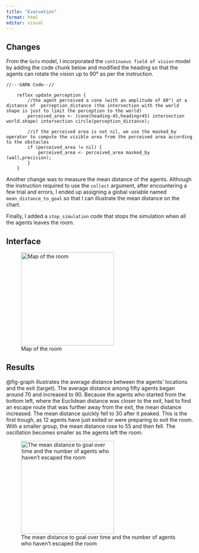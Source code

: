 ```yaml
---
title: "Evacuation"
format: html
editor: visual
---
```


## Changes

From the `Goto` model, I incorporated the `continuous field of vision` model by adding the code chunk below and modified the heading so that the agents can rotate the vision up to 90° as per the instruction.

    //---GAMA Code--//

        reflex update_perception {
            //the agent perceived a cone (with an amplitude of 60°) at a distance of  perception_distance (the intersection with the world shape is just to limit the perception to the world)
            perceived_area <- (cone(heading-45,heading+45) intersection world.shape) intersection circle(perception_distance); 
            
            //if the perceived area is not nil, we use the masked_by operator to compute the visible area from the perceived area according to the obstacles
            if (perceived_area != nil) {
                perceived_area <- perceived_area masked_by (wall,precision);
            }
        }

Another change was to measure the mean distance of the agents. Although the instruction required to use the `collect` argument, after encountering a few trial and errors, I ended up assigning a global variable named `mean_distance_to_goal` so that I can illustrate the mean distance on the chart.

Finally, I added a `stop_simulation` code that stops the simulation when all the agents leaves the room.

## Interface

![Map of the room](models/snapshots/evacuationgoto_model_display_Maps%20with%20Agent's%20vision_size_1200x1138_cycle_0_time_1664361809502.png){width="250" #fig-map}

## Results
@fig-graph illustrates the average distance between the agents' locations and the exit (target). The average distance among fifty agents began around 70 and increased to 90. Because the agents who started from the bottom left, where the Euclidean distance was closer to the exit, had to find an escape route that was further away from the exit, the mean distance increased. The mean distance quickly fell to 30 after it peaked. This is the first trough, as 12 agents have just exited or were preparing to exit the room. With a smaller group, the mean distance rose to 55 and then fell. The oscillation becomes smaller as the agents left the room.


![The mean distance to goal over time and the number of agents who haven't escaped the room](models/snapshots/evacuationgoto_model_display_cchart_size_600x569_cycle_270_time_1664362435558.png){width="250" #fig-graph}
